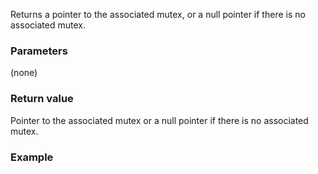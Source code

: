 {{cpp/thread/unique_lock/title|mutex}}
{{cpp/thread/unique_lock/navbar}}
{{dcl begin}}
{{dcl|since=c++11|1=
mutex_type* mutex() const noexcept;
}}
{{dcl end}}

Returns a pointer to the associated mutex, or a null pointer if there is no associated mutex.

===Parameters===
(none)

===Return value===
Pointer to the associated mutex or a null pointer if there is no associated mutex.

===Example===
{{example}}

{{langlinks|de|es|fr|it|ja|pt|ru|zh}}